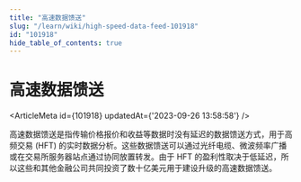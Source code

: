 ```yaml
---
title: "高速数据馈送"
slug: "/learn/wiki/high-speed-data-feed-101918"
id: "101918"
hide_table_of_contents: true
---
```



# 高速数据馈送

<ArticleMeta id={101918} updatedAt={'2023-09-26 13:58:58'} />
<div className='border-solid border-b border-t-0 my-4 border-[var(--ifm-color-gray-300)]' />

高速数据馈送是指传输价格报价和收益等数据时没有延迟的数据馈送方式，用于高频交易 (HFT) 的实时数据分析。这些数据馈送可以通过光纤电缆、微波频率广播或在交易所服务器站点通过协同放置转发。由于 HFT 的盈利性取决于低延迟，所以这些和其他金融公司共同投资了数十亿美元用于建设升级的高速数据馈送。
